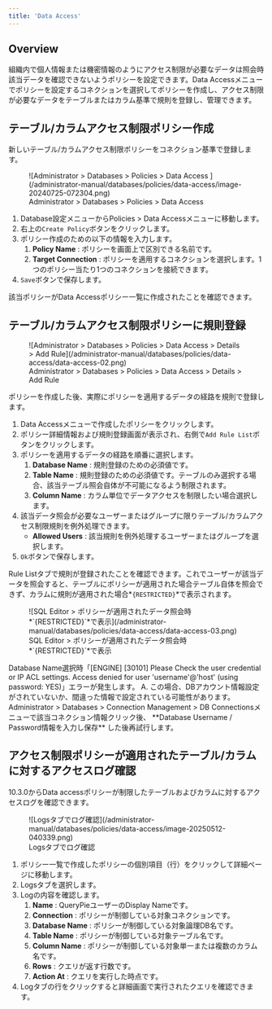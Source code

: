 ```yaml
---
title: 'Data Access'
---
```



## Overview

組織内で個人情報または機密情報のようにアクセス制限が必要なデータは照会時該当データを確認できないようポリシーを設定できます。Data Accessメニューでポリシーを設定するコネクションを選択してポリシーを作成し、アクセス制限が必要なデータをテーブルまたはカラム基準で規則を登録し、管理できます。

## テーブル/カラムアクセス制限ポリシー作成

新しいテーブル/カラムアクセス制限ポリシーをコネクション基準で登録します。

<figure data-layout="center" data-align="center">
![Administrator &gt; Databases &gt; Policies &gt; Data Access ](/administrator-manual/databases/policies/data-access/image-20240725-072304.png)
<figcaption>
Administrator &gt; Databases &gt; Policies &gt; Data Access 
</figcaption>
</figure>

1. Database設定メニューからPolicies &gt; Data Accessメニューに移動します。
2. 右上の`Create Policy`ボタンをクリックします。
3. ポリシー作成のための以下の情報を入力します。
    1.  **Policy Name**  : ポリシーを画面上で区別できる名前です。
    2.  **Target Connection**  : ポリシーを適用するコネクションを選択します。1つのポリシー当たり1つのコネクションを接続できます。
4. `Save`ボタンで保存します。

該当ポリシーがData Accessポリシー一覧に作成されたことを確認できます。


## テーブル/カラムアクセス制限ポリシーに規則登録

<figure data-layout="center" data-align="center">
![Administrator &gt; Databases &gt; Policies &gt; Data Access &gt; Details &gt; Add Rule](/administrator-manual/databases/policies/data-access/data-access-02.png)
<figcaption>
Administrator &gt; Databases &gt; Policies &gt; Data Access &gt; Details &gt; Add Rule
</figcaption>
</figure>

ポリシーを作成した後、実際にポリシーを適用するデータの経路を規則で登録します。

1. Data Accessメニューで作成したポリシーをクリックします。
2. ポリシー詳細情報および規則登録画面が表示され、右側で`Add Rule List`ボタンをクリックします。
3. ポリシーを適用するデータの経路を順番に選択します。 
    1.  **Database Name**  : 規則登録のための必須値です。
    2.  **Table Name**  : 規則登録のための必須値です。テーブルのみ選択する場合、該当テーブル照会自体が不可能になるよう制限されます。
    3.  **Column Name**  : カラム単位でデータアクセスを制限したい場合選択します。
4. 該当データ照会が必要なユーザーまたはグループに限りテーブル/カラムアクセス制限規則を例外処理できます。 
    *  **Allowed Users**  : 該当規則を例外処理するユーザーまたはグループを選択します。
5. `Ok`ボタンで保存します。

Rule Listタブで規則が登録されたことを確認できます。これでユーザーが該当データを照会すると、テーブルにポリシーが適用された場合テーブル自体を照会できず、カラムに規則が適用された場合*`{RESTRICTED}`*で表示されます。

<figure data-layout="center" data-align="center">
![SQL Editor &gt; ポリシーが適用されたデータ照会時*`{RESTRICTED}`*で表示](/administrator-manual/databases/policies/data-access/data-access-03.png)
<figcaption>
SQL Editor &gt; ポリシーが適用されたデータ照会時*`{RESTRICTED}`*で表示
</figcaption>
</figure>

<Callout type="important">
Database Name選択時「[ENGINE] [30101] Please Check the user credential or IP ACL settings. Access denied for user 'username'@'host' (using password: YES)」エラーが発生します。
A. この場合、DBアカウント情報設定がされていないか、間違った情報で設定されている可能性があります。Administrator &gt; Databases &gt; Connection Management &gt; DB Connectionsメニューで該当コネクション情報クリック後、  **Database Username / Password情報を入力し保存** した後再試行します。
</Callout>

## アクセス制限ポリシーが適用されたテーブル/カラムに対するアクセスログ確認

<Callout type="info">
10.3.0からData accessポリシーが制限したテーブルおよびカラムに対するアクセスログを確認できます。
</Callout>

<figure data-layout="center" data-align="center">
![Logsタブでログ確認](/administrator-manual/databases/policies/data-access/image-20250512-040339.png)
<figcaption>
Logsタブでログ確認
</figcaption>
</figure>

1. ポリシー一覧で作成したポリシーの個別項目（行）をクリックして詳細ページに移動します。
2. Logsタブを選択します。
3. Logの内容を確認します。
    1.  **Name** : QueryPieユーザーのDisplay Nameです。
    2.  **Connection**  : ポリシーが制御している対象コネクションです。
    3.  **Database Name** : ポリシーが制御している対象論理DB名です。
    4.  **Table Name**  : ポリシーが制御している対象テーブル名です。
    5.  **Column Name**  : ポリシーが制御している対象単一または複数のカラム名です。
    6.  **Rows**  : クエリが返す行数です。
    7.  **Action At**  : クエリを実行した時点です。
4. Logタブの行をクリックすると詳細画面で実行されたクエリを確認できます。
